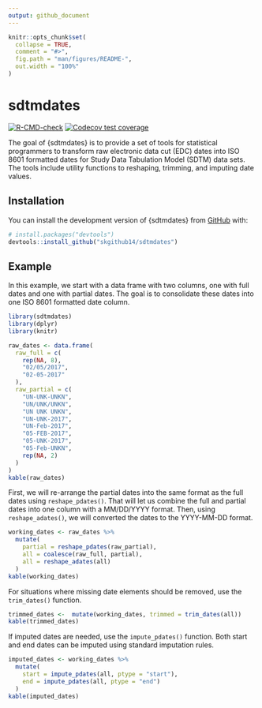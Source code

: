 ```yaml
---
output: github_document
---
```


<!-- README.md is generated from README.Rmd. Please edit that file -->

```r
knitr::opts_chunk$set(
  collapse = TRUE,
  comment = "#>",
  fig.path = "man/figures/README-",
  out.width = "100%"
)
```

# sdtmdates

<!-- badges: start -->
[![R-CMD-check](https://github.com/skgithub14/sdtmdates/actions/workflows/R-CMD-check.yaml/badge.svg)](https://github.com/skgithub14/sdtmdates/actions/workflows/R-CMD-check.yaml)
[![Codecov test coverage](https://codecov.io/gh/skgithub14/sdtmdates/branch/main/graph/badge.svg)](https://app.codecov.io/gh/skgithub14/sdtmdates?branch=main)
<!-- badges: end -->

The goal of {sdtmdates} is to provide a set of tools for statistical programmers to transform raw electronic data cut (EDC) dates into ISO 8601 formatted dates for Study Data Tabulation Model (SDTM) data sets. The tools include utility functions to reshaping, trimming, and imputing date values.

## Installation

You can install the development version of {sdtmdates} from [GitHub](https://github.com/) with:

``` r
# install.packages("devtools")
devtools::install_github("skgithub14/sdtmdates")
```

## Example

In this example, we start with a data frame with two columns, one with full dates and one with partial dates. The goal is to consolidate these dates into one ISO 8601 formatted date column. 

```r
library(sdtmdates)
library(dplyr)
library(knitr)

raw_dates <- data.frame(
  raw_full = c(
    rep(NA, 8),
    "02/05/2017",
    "02-05-2017"
  ),
  raw_partial = c(
    "UN-UNK-UNKN", 
    "UN/UNK/UNKN",
    "UN UNK UNKN",
    "UN-UNK-2017",
    "UN-Feb-2017",
    "05-FEB-2017",
    "05-UNK-2017",
    "05-Feb-UNKN",
    rep(NA, 2)
  )
)
kable(raw_dates)
```

First, we will re-arrange the partial dates into the same format as the full dates using `reshape_pdates()`. That will let us combine the full and partial dates into one column with a MM/DD/YYYY format. Then, using `reshape_adates()`, we will converted the dates to the YYYY-MM-DD format.

```r
working_dates <- raw_dates %>%
  mutate(
    partial = reshape_pdates(raw_partial),
    all = coalesce(raw_full, partial),
    all = reshape_adates(all)
  )
kable(working_dates)
```


For situations where missing date elements should be removed, use the `trim_dates()` function.

```r
trimmed_dates <-  mutate(working_dates, trimmed = trim_dates(all))
kable(trimmed_dates)
```


If imputed dates are needed, use the `impute_pdates()` function. Both start and end dates can be imputed using standard imputation rules.

```r
imputed_dates <- working_dates %>%
  mutate(
    start = impute_pdates(all, ptype = "start"),
    end = impute_pdates(all, ptype = "end")
  )
kable(imputed_dates)
```



